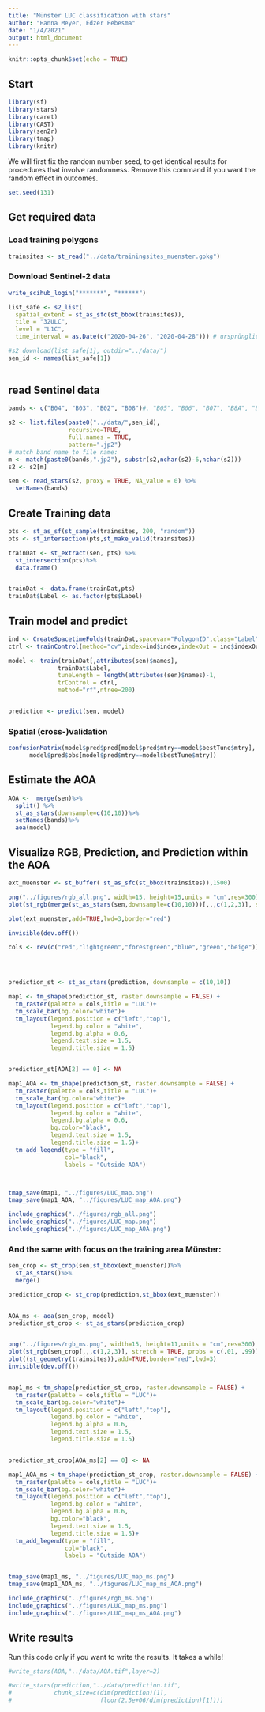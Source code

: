 ```yaml
---
title: "Münster LUC classification with stars"
author: "Hanna Meyer, Edzer Pebesma"
date: "1/4/2021"
output: html_document
---
```


```r
knitr::opts_chunk$set(echo = TRUE)
```

## Start



```r
library(sf)
library(stars)
library(caret)
library(CAST)
library(sen2r)
library(tmap)
library(knitr)
```

We will first fix the random number seed, to get identical results for procedures that involve randomness. Remove this command if you want the random effect in outcomes.
```r
set.seed(131)
```

## Get required data

### Load training polygons
```r
trainsites <- st_read("../data/trainingsites_muenster.gpkg")
```

### Download Sentinel-2 data

```r
write_scihub_login("*******", "******")
```

```r


list_safe <- s2_list(
  spatial_extent = st_as_sfc(st_bbox(trainsites)),
  tile = "32ULC",
  level = "L1C",
  time_interval = as.Date(c("2020-04-26", "2020-04-28"))) # ursprüngliche szene: c("2019-04-17", "2019-04-19")

#s2_download(list_safe[1], outdir="../data/")
sen_id <- names(list_safe[1])
                
```

## read Sentinel data

```r
bands <- c("B04", "B03", "B02", "B08")#, "B05", "B06", "B07", "B8A", "B11", "B12")

s2 <- list.files(paste0("../data/",sen_id),
                 recursive=TRUE,
                 full.names = TRUE,
                 pattern=".jp2")
# match band name to file name:
m <- match(paste0(bands,".jp2"), substr(s2,nchar(s2)-6,nchar(s2)))
s2 <- s2[m]

sen <- read_stars(s2, proxy = TRUE, NA_value = 0) %>%
  setNames(bands)
```


## Create Training data

```r
pts <- st_as_sf(st_sample(trainsites, 200, "random"))
pts <- st_intersection(pts,st_make_valid(trainsites))

trainDat <- st_extract(sen, pts) %>%
  st_intersection(pts)%>%
  data.frame()


trainDat <- data.frame(trainDat,pts)
trainDat$Label <- as.factor(pts$Label)
```

## Train model and predict


```r

ind <- CreateSpacetimeFolds(trainDat,spacevar="PolygonID",class="Label",k=3)
ctrl <- trainControl(method="cv",index=ind$index,indexOut = ind$indexOut,savePredictions = TRUE)

model <- train(trainDat[,attributes(sen)$names],
              trainDat$Label,
              tuneLength = length(attributes(sen)$names)-1,
              trControl = ctrl,
              method="rf",ntree=200)


prediction <- predict(sen, model)
```


### Spatial (cross-)validation


```r
confusionMatrix(model$pred$pred[model$pred$mtry==model$bestTune$mtry],
      model$pred$obs[model$pred$mtry==model$bestTune$mtry])

```

## Estimate the AOA

```r
AOA <-  merge(sen)%>% 
  split() %>%
  st_as_stars(downsample=c(10,10))%>%
  setNames(bands)%>%
  aoa(model)


```

## Visualize RGB, Prediction, and Prediction within the AOA
```r
ext_muenster <- st_buffer( st_as_sfc(st_bbox(trainsites)),1500)

png("../figures/rgb_all.png", width=15, height=15,units = "cm",res=300)
plot(st_rgb(merge(st_as_stars(sen,downsample=c(10,10)))[,,,c(1,2,3)], stretch = TRUE, probs = c(.01, .99)),main=NULL,reset=FALSE)

plot(ext_muenster,add=TRUE,lwd=3,border="red")

invisible(dev.off())

cols <- rev(c("red","lightgreen","forestgreen","blue","green","beige"))




prediction_st <- st_as_stars(prediction, downsample = c(10,10))

map1 <- tm_shape(prediction_st, raster.downsample = FALSE) +
  tm_raster(palette = cols,title = "LUC")+
  tm_scale_bar(bg.color="white")+
  tm_layout(legend.position = c("left","top"),
            legend.bg.color = "white",
            legend.bg.alpha = 0.6,
            legend.text.size = 1.5,
            legend.title.size = 1.5)


prediction_st[AOA[2] == 0] <- NA

map1_AOA <- tm_shape(prediction_st, raster.downsample = FALSE) +
  tm_raster(palette = cols,title = "LUC")+
  tm_scale_bar(bg.color="white")+
  tm_layout(legend.position = c("left","top"),
            legend.bg.color = "white",
            legend.bg.alpha = 0.6,
            bg.color="black",
            legend.text.size = 1.5,
            legend.title.size = 1.5)+
  tm_add_legend(type = "fill",
                col="black",
                labels = "Outside AOA")



tmap_save(map1, "../figures/LUC_map.png")
tmap_save(map1_AOA, "../figures/LUC_map_AOA.png")
```

```r
include_graphics("../figures/rgb_all.png")
include_graphics("../figures/LUC_map.png")
include_graphics("../figures/LUC_map_AOA.png")
```




### And the same with focus on the training area Münster:


```r


sen_crop <- st_crop(sen,st_bbox(ext_muenster))%>%
  st_as_stars()%>%
  merge()

prediction_crop <- st_crop(prediction,st_bbox(ext_muenster))


AOA_ms <- aoa(sen_crop, model)
prediction_st_crop <- st_as_stars(prediction_crop)


png("../figures/rgb_ms.png", width=15, height=11,units = "cm",res=300)
plot(st_rgb(sen_crop[,,,c(1,2,3)], stretch = TRUE, probs = c(.01, .99)),main=NULL,reset = FALSE)
plot((st_geometry(trainsites)),add=TRUE,border="red",lwd=3)
invisible(dev.off())


map1_ms <-tm_shape(prediction_st_crop, raster.downsample = FALSE) +
  tm_raster(palette = cols,title = "LUC")+
  tm_scale_bar(bg.color="white")+
  tm_layout(legend.position = c("left","top"),
            legend.bg.color = "white",
            legend.bg.alpha = 0.6,
            legend.text.size = 1.5,
            legend.title.size = 1.5)


prediction_st_crop[AOA_ms[2] == 0] <- NA

map1_AOA_ms <-tm_shape(prediction_st_crop, raster.downsample = FALSE) +
  tm_raster(palette = cols,title = "LUC")+
  tm_scale_bar(bg.color="white")+
  tm_layout(legend.position = c("left","top"),
            legend.bg.color = "white",
            legend.bg.alpha = 0.6,
            bg.color="black",
            legend.text.size = 1.5,
            legend.title.size = 1.5)+
  tm_add_legend(type = "fill",
                col="black",
                labels = "Outside AOA")


tmap_save(map1_ms, "../figures/LUC_map_ms.png")
tmap_save(map1_AOA_ms, "../figures/LUC_map_ms_AOA.png")

```


```r
include_graphics("../figures/rgb_ms.png")
include_graphics("../figures/LUC_map_ms.png")
include_graphics("../figures/LUC_map_ms_AOA.png")
```



## Write results
Run this code only if you want to write the results. It takes a while!
```r

#write_stars(AOA,"../data/AOA.tif",layer=2)

#write_stars(prediction,"../data/prediction.tif",
#            chunk_size=c(dim(prediction)[1], 
#                         floor(2.5e+06/dim(prediction)[1])))
```